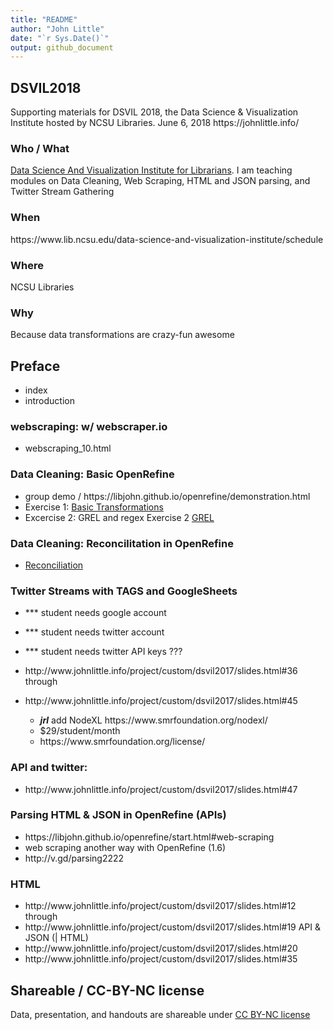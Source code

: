 ```yaml
---
title: "README"
author: "John Little"
date: "`r Sys.Date()`"
output: github_document
---
```


## DSVIL2018
Supporting materials for DSVIL 2018, the Data Science &amp; Visualization Institute hosted by NCSU Libraries. June 6, 2018 https://johnlittle.info/

### Who / What

[Data Science And Visualization Institute for Librarians](https://www.lib.ncsu.edu/data-science-and-visualization-institute/). I am teaching modules on Data Cleaning, Web Scraping, HTML and JSON parsing, and Twitter Stream Gathering

### When

https://www.lib.ncsu.edu/data-science-and-visualization-institute/schedule

### Where

NCSU Libraries

### Why

Because data transformations are crazy-fun awesome

## Preface

- index
- introduction

### webscraping:  w/ webscraper.io  

- webscraping_10.html

### Data Cleaning:  Basic OpenRefine

- group demo / https://libjohn.github.io/openrefine/demonstration.html 
- Exercise 1:  [Basic Transformations](https://libjohn.github.io/openrefine/start.html)
- Excercise 2: GREL and regex Exercise 2 [GREL](https://libjohn.github.io/openrefine/grel.html)

### Data Cleaning:  Reconcilitation in OpenRefine

- [Reconciliation](https://libjohn.github.io/openrefine/hands-on-reconciliation.html)

### Twitter Streams with TAGS and GoogleSheets

- *** student needs google account
- *** student needs twitter account
- *** student needs twitter API keys ???
- http://www.johnlittle.info/project/custom/dsvil2017/slides.html#36 
through
- http://www.johnlittle.info/project/custom/dsvil2017/slides.html#45 

    - ***jrl*** add NodeXL https://www.smrfoundation.org/nodexl/ 
    - $29/student/month 
    - https://www.smrfoundation.org/license/ 


### API and twitter:  
- http://www.johnlittle.info/project/custom/dsvil2017/slides.html#47  

### Parsing HTML & JSON in OpenRefine (APIs)

- https://libjohn.github.io/openrefine/start.html#web-scraping 
- web scraping another way with OpenRefine (1.6)  
- http://v.gd/parsing2222  
        

### HTML
- http://www.johnlittle.info/project/custom/dsvil2017/slides.html#12 
through
- http://www.johnlittle.info/project/custom/dsvil2017/slides.html#19 
API & JSON (| HTML)
- http://www.johnlittle.info/project/custom/dsvil2017/slides.html#20 
- http://www.johnlittle.info/project/custom/dsvil2017/slides.html#35 

## Shareable / CC-BY-NC license

Data, presentation, and handouts are shareable under [CC BY-NC license](https://creativecommons.org/licenses/by-nc/4.0/)


     